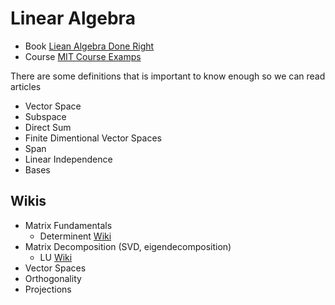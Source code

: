 # Linear Algebra
* Book [Liean Algebra Done Right](https://linear.axler.net)
* Course [MIT Course Examps](https://math.mit.edu/~gs/linearalgebra/ila6/indexila6.html)

There are some definitions that is important to know enough so we can read articles 
- Vector Space
- Subspace
- Direct Sum
- Finite Dimentional Vector Spaces
- Span
- Linear Independence
- Bases
## Wikis
* Matrix Fundamentals
  * Determinent [Wiki](https://en.wikipedia.org/wiki/Determinant)
* Matrix Decomposition (SVD, eigendecomposition) 
  * LU [Wiki](https://en.wikipedia.org/wiki/LU_decomposition)
* Vector Spaces
* Orthogonality
* Projections

